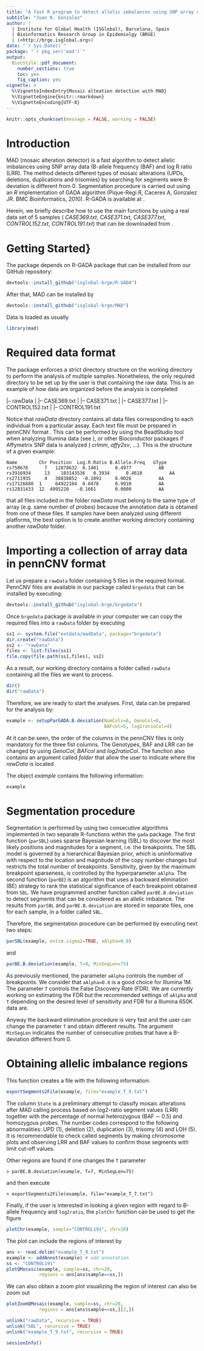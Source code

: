 ```yaml
---
title: "A fast R program to detect allelic imbalances using SNP array data with MAD"
subtitle: "Juan R. Gonzalez"
author: |
  | Institute for Global Health (ISGlobal), Barcelona, Spain
  | Bioinformatics Research Group in Epidemiolgy (BRGE)
  | (<http://brge.isglobal.org>)
date: "`r Sys.Date()`"
package: "`r pkg_ver('mad')`"
output: 
  BiocStyle::pdf_document:
    number_sections: true
    toc: yes
    fig_caption: yes
vignette: >
  %\VignetteIndexEntry{Mosaic alteation detection with MAD}
  %\VignetteEngine{knitr::rmarkdown}
  %\VignetteEncoding{UTF-8}
---
```


```r
knitr::opts_chunk$set(message = FALSE, warning = FALSE)
```


# Introduction
MAD (mosaic alteration detector) is a fast algorithm to detect allelic imbalances using SNP array data (B-allele frequency (BAF) and log R ratio (LRR). The method detects different types of mosaic alterations (UPDs, deletions, duplications and trisomies) by searching for segments were B-deviation is different from 0. Segmentation procedure is carried out using an _R_ implementation of GADA algorithm (Pique-Regi R, Caceres A, Gonzalez JR. BMC Bioinformatics, 2010). R-GADA is available at \url{https://github.com/isglobal-brge/R-GADA}. 

Herein, we briefly describe how to use the main functions by using a real data set of 5 samples ( _CASE369.txt_,  _CASE371.txt_,  _CASE377.txt_,  _CONTROL152.txt_,  _CONTROL191.txt_) that can be downloaded from \url{http://www.creal.cat/media/upload/arxius/jr/GADA/MAD.zip}.


# Getting Started}
The package depends on R-GADA package that can be installed from our GitHub repository:

```r
devtools::install_github("isglobal-brge/R-GADA")
```

After that, MAD can be installed by

```r
devtools::install_github("isglobal-brge/MAD")
```


Data is loaded as usually

```r
library(mad)
``` 

# Required data format
The package enforces a strict directory structure on the working directory to perform the analysis of multiple samples. Nonetheless, the only required directory to be set up by the user is that containing the raw data. This is an example of how data are organized before the analysis is completed

|-- rawData
|   |-- CASE369.txt 
|   |-- CASE371.txt
|   |-- CASE377.txt
|   |-- CONTROL152.txt
|   |-- CONTROL191.txt


Notice that _rawData_ directory contains all data files corresponding to each individual from a particular assay. Each text file must be prepared in pennCNV format \url{http://http://penncnv.openbioinformatics.org}. This can be performed by using the BeadStudio tool when analyzing Illumina data (see \url{http://www.illumina.com/}), or other Bioconductor packages if Affymetrix SNP data is analyzed ( _crlmm_, _affy2sv_, ...). This is the structure of a given  example: 

  
```
Name        Chr Position  Log.R.Ratio B.Allele.Freq   GType
rs758676	  7	  12878632	0.1401	    0.4977	        AB
rs3916934	  13	103143536	0.3934	    0.4610	        AA
rs2711935	  4	  38838852	-0.1091	    0.0026	        AA
rs17126880	1	  64922104	0.0478	    0.9910	        AA
rs12831433	12	4995220	  -0.1661	    0.0000	        AA
```

\textcolor{red} {It is important to mention} that all files included in the folder _rawData_ must belong to the same type of array (e.g. same number of probes) because the annotation data is obtained from one of these files. If samples have been analyzed using different platforms, the best option is to create another working directory containing another _rawData_ folder. 

# Importing a collection of array data in pennCNV format

Let us prepare a `rawData` folder containing 5 files in the required format. PennCNV files are available in our package called `brgedata` that can be installed by executing:

```r
devtools::install_github("isglobal-brge/brgedata")
```

Once `brgedata` package is available in your computer we can copy the required files into a `rawData` folder by executing

```r
ss1 <- system.file("extdata/madData", package="brgedata")
dir.create("rawData")
ss2 <- "rawData"
files <- list.files(ss1)
file.copy(file.path(ss1,files), ss2)
```

As a result, our working directory contains a folder called `rawData` containing all the files we want to process. 

```r
dir()
dir("rawData")
``` 


Therefore, we are ready to start the analyses. First, data can be prepared for the analysis by:
 
```r
example <- setupParGADA.B.deviation(NumCols=6, GenoCol=6, 
                                    BAFcol=5, log2ratioCol=4)
``` 

At it can be seen, the order of the columns in the pennCNV files is only mandatory for the three fist columns. The Genotypes, BAF and LRR can be changed by using _GenoCol_, _BAFcol_ and _log2ratioCol_. The function also contains an argument called _folder_ that allow the user to indicate where the _rawData_ is located

The object _example_ contains the following information:

```r
example
```

#  Segmentation procedure

Segmentation is performed by using two consecutive algorithms implemented in two separate R-functions within the `gada` package. The first function (`parSBL`) uses sparse Bayesian learning (SBL) to discover the most likely positions and magnitudes for a segment, i.e. the breakpoints. The SBL model is governed by a hierarchical Bayesian prior, which is uninformative with respect to the location and magnitude of the copy number changes but restricts the total number of breakpoints. Sensitivity, given by the maximum breakpoint
sparseness, is controlled by the hyperparameter `aAlpha`. The second function (`parBE`) is an algorithm that uses a backward elimination (BE) strategy to rank the statistical significance of each breakpoint obtained from `SBL`. We have programmed another function called `parBE.B.deviation` to detect segments that can be considered as an allelic imbalance. The results from `parSBL` and `parBE.B.deviation` are stored in separate files, one for each sample, in a folder called `SBL`. 

Therefore, the segmentation procedure can be performed by executing next two steps:
  
```r
parSBL(example, estim.sigma2=TRUE, aAlpha=0.8)
```

and

```r
parBE.B.deviation(example, T=9, MinSegLen=75)
``` 

As previously mentioned, the parameter `aAlpha` controls the number of breakpoints. We consider that `aAlpha=0.8` is a good choice for Illumina 1M. The parameter `T` controls the False Discovery Rate (FDR). We are currently working on estimating the FDR but the recommended settings of `aAlpha` and `T` depending on the desired level of sensitivity and FDR for a Illumina 650K data are.

\begin{table}[h]
\begin{center}
\begin{tabular}{r c c }
\hline
(higher sensitivity , higher FDR ) & $<-->$ & ($a_{\alpha}=0.2$,$T>3$)\\
& $<-->$ & ($a_{\alpha}=0.5$,$T>4$)\\
(lower sensitivity ,  lower FDR ) & $<-->$ & ($a_{\alpha}=0.8$,$T>5$)\\
\hline
\end{tabular}
\end{center}
\end{table}


Anyway the backward elimination procedure is very fast and the user can change the parameter `T` and obtain different results. The argument `MinSegLen` indicates the number of consecutive probes that have a B-deviation different from 0.

# Obtaining allelic imbalance regions

This function creates a file with the following information:
  
```r
exportSegments2File(example, file="example_T_9.txt")
``` 

The column `State` is a preliminary attempt to classify mosaic alterations after MAD calling process based on log2-ratio segment values (LRR) together with the percentage of normal heterozygous (BAF $\sim$ 0.5) and homozygous probes. The number codes correspond to the following abnormalities: UPD (1), deletion (2), duplication (3), trisomy (4) and LOH (5). It is recommendable to check called segments by making chromosome plots and observing LRR and BAF values to confirm those segments with limit cut-off values.  


Other regions are found if one changes the `T` parameter


```
> parBE.B.deviation(example, T=7, MinSegLen=75) 
```

and then execute

```
> exportSegments2File(example, file="example_T_7.txt") 
```
 
Finally, if the user is interested in looking a given region with regard to B-allele frequency and `log2ratio`, the  `plotChr` function can be used to get the figure \ref{fig-control191chr20}

```r
plotChr(example, sample="CONTROL191", chr=20)
```

The plot can include the regions of interest by

```r
ans <- read.delim("example_T_9.txt")
example <- addAnnot(example) # add annotation
ss <- "CONTROL191"
plotQMosaic(example, sample=ss, chr=20,
            regions = ans[ans$sample==ss,])
```

We can also obtain a zoom plot visualizing the region of interest can also be zoom out

```r
plotZoomQMosaic(example, sample=ss, chr=20,
            regions = ans[ans$sample==ss,][2,])
```



```r
unlink("rawData", recursive = TRUE)
unlink("SBL", recursive = TRUE)
unlink("example_T_9.txt", recursive = TRUE)
```

```r
sessionInfo()
```